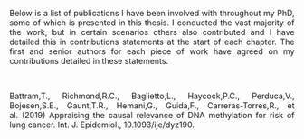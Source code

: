 <style>
body {
text-align: justify}
</style>

Below is a list of publications I have been involved with throughout my PhD, some of which is presented in this thesis. I conducted the vast majority of the work, but in certain scenarios others also contributed and I have detailed this in contributions statements at the start of each chapter. The first and senior authors for each piece of work have agreed on my contributions detailed in these statements. <br>

\textbf{Relevant to this thesis} <br>

Battram,T., Richmond,R.C., Baglietto,L., Haycock,P.C., Perduca,V., Bojesen,S.E., Gaunt,T.R., Hemani,G., Guida,F., Carreras-Torres,R., et al. (2019) Appraising the causal relevance of DNA methylation for risk of lung cancer. Int. J. Epidemiol., 10.1093/ije/dyz190. <br>


\textbf{Not relevant to this thesis} <br>